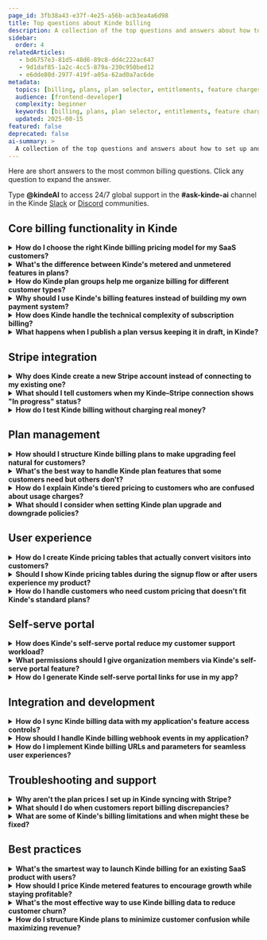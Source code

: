 ```yaml
---
page_id: 3fb38a43-e37f-4e25-a56b-acb3ea4a6d98
title: Top questions about Kinde billing
description: A collection of the top questions and answers about how to set up and configure Kinde billing for your Kinde business.
sidebar:
  order: 4
relatedArticles: 
   - bd6757e3-81d5-48d6-89c8-dd4c222ac647
   - 9d1daf85-1a2c-4cc5-879a-230c950bed12
   - e6dde80d-2977-419f-a05a-62ad0a7ac6de
metadata:
  topics: [billing, plans, plan selector, entitlements, feature charges, pricing models, MAU, Stripe]
  audience: [frontend-developer]
  complexity: beginner
  keywords: [billing, plans, plan selector, entitlements, feature charges, pricing models, MAU, Stripe]
  updated: 2025-08-15
featured: false
deprecated: false
ai-summary: >
  A collection of the top questions and answers about how to set up and configure Kinde billing for your Kinde business.
---
```


Here are short answers to the most common billing questions. Click any question to expand the answer.

<Aside title="Ask the docs">

Type **@kindeAI** to access 24/7 global support in the **#ask-kinde-ai** channel in the Kinde [Slack](https://join.slack.com/t/thekindecommunity/shared_invite/zt-1vyq8qilj-jFH5V27jfFnHk~BuBSU0ZA) or [Discord](https://discord.gg/KdkCXRNTFn) communities.

</Aside>

## Core billing functionality in Kinde

<details>
<summary><strong>How do I choose the right Kinde billing pricing model for my SaaS customers?</strong></summary>

Think about how your customers actually use your product and what they value most. If you're selling a tool where usage varies dramatically - like API calls or storage - go with usage-based pricing so customers only pay for what they consume. For products where value comes from access to features rather than consumption, subscription pricing makes more sense. Kinde lets you mix these models within a single plan, so you could have a $20 base subscription plus $0.10 per extra API call. 

Start simple with one model and add complexity as you grow - your customers will thank you for not overwhelming them upfront.
[Explore pricing models](/billing/pricing/pricing-models/) | [About billing concepts](/billing/about-billing/billing-concepts-terms/)
</details>

<details>
<summary><strong>What's the difference between Kinde's metered and unmetered features in plans?</strong></summary>

Metered features are the ones you can put a number on - monthly active users, API calls, storage gigabytes, support hours. These can be chargeable (customers pay per unit) or non-chargeable (included in their plan up to a limit). Unmetered features are more like switches - either customers have access to your advanced analytics dashboard or they don't. Think of metered features as "how much" and unmetered as "yes or no." Most SaaS businesses use a mix of both to create clear upgrade paths without making pricing too complicated.
[About plans and features](/billing/manage-plans/about-plans/) | [Billing concepts guide](/billing/about-billing/billing-concepts-terms/)
</details>

<details>
<summary><strong>How do Kinde plan groups help me organize billing for different customer types?</strong></summary>

Plan groups are how you separate B2B and B2C offerings without creating a mess. Each group is tied to either individual users or organizations, never both. So you might have a "Professional" group with individual plans for freelancers and consultants, and a separate "Enterprise" group with team-based pricing for companies. You can create multiple pricing tables from one group, but each table can only show plans from a single group. This keeps your offerings clean and makes it easier for customers to find the right fit.
[Plan groups management](/billing/manage-plans/about-plans/) | [Billing concepts](/billing/about-billing/billing-concepts-terms/)
</details>

<details>
<summary><strong>Why should I use Kinde's billing features instead of building my own payment system?</strong></summary>

Unless you're excited about spending months building subscription management, dunning logic, proration calculations, and tax compliance - spoiler alert: you're probably not - Kinde's billing saves you from that headache. We handle the messy bits like Stripe integration, plan upgrades, usage tracking, and invoice generation, so you can focus on building features your customers actually care about. Plus, you get a self-serve portal out of the box, which means fewer support tickets about billing issues.
[About billing plans](/billing/manage-plans/about-plans/) | [Self-serve portal setup](/build/self-service-portal/self-serve-portal-for-orgs/)
</details>

<details>
<summary><strong>How does Kinde handle the technical complexity of subscription billing?</strong></summary>

We abstract away the most technical parts. Once you connect to Stripe (we create a new account for you automatically), everything syncs seamlessly. Plan changes, usage tracking, proration, invoice generation - it all happens behind the scenes. Your customers get a smooth experience upgrading or downgrading, and you can set up webhook notifications when important billing events happen. The only thing you need to worry about is building great features and deciding how to price them.
[Stripe integration guide](/billing/get-started/connect-to-stripe/) | [About billing plans](/billing/manage-plans/about-plans/)
</details>

<details>
<summary><strong>What happens when I publish a plan versus keeping it in draft, in Kinde?</strong></summary>

Draft plans are your work in progress - you can tweak pricing, add features, change everything without affecting anyone. Once you publish a plan, it syncs to Stripe and becomes available for actual customers to subscribe to. Here's the catch: once someone subscribes to a published plan, you can't change it anymore, only version it (though plan versioning isn't available yet). This protects your existing customers from surprise pricing changes, but it means you need to think things through before hitting publish.
[About plans lifecycle](/billing/manage-plans/about-plans/) | [Billing concepts](/billing/about-billing/billing-concepts-terms/)
</details>

## Stripe integration

<details>
<summary><strong>Why does Kinde create a new Stripe account instead of connecting to my existing one?</strong></summary>

This is actually a Stripe requirement for third-party integrations like ours, not something we chose. They want to ensure security and compliance by controlling how connected accounts are set up. The good news? You can transfer your existing business information during the Stripe onboarding process, so you're not starting from scratch. We're working on a migration strategy to make this smoother, but for now, the new account approach keeps everyone secure and compliant.
[Stripe connection setup](/billing/get-started/connect-to-stripe/) | [Manage Stripe connection](/billing/payment-management/manage-stripe-connection/)
</details>

<details>
<summary><strong>What should I tell customers when my Kinde–Stripe connection shows "In progress" status?</strong></summary>

Don't worry - this just means Stripe needs a bit more information from you to complete the setup. Usually it's business details like contact information, tax info, or identity verification (they might ask for ID upload). The connection won't work for live payments until this is sorted, so customers won't be able to subscribe to paid plans yet. Jump into your Stripe dashboard through the "Update Stripe information" button in Kinde to see what's missing. Once everything's complete, the status should change to "Connected" and you're good to go.
[Stripe connection troubleshooting](/billing/payment-management/manage-stripe-connection/) | [Connect to Stripe guide](/billing/get-started/connect-to-stripe/)
</details>

<details>
<summary><strong>How do I test Kinde billing without charging real money?</strong></summary>

Switch to your non-production environment in Kinde - this automatically creates a test Stripe account that won't process real payments. You can create plans, test the whole customer journey, even simulate failed payments, all without touching real credit cards. This is perfect for making sure your billing flow works before going live. Just remember to switch back to your production environment when you're ready to accept real payments.
[Stripe integration setup](/billing/get-started/connect-to-stripe/) | [About billing plans](/billing/manage-plans/about-plans/)
</details>

## Plan management

<details>
<summary><strong>How should I structure Kinde billing plans to make upgrading feel natural for customers?</strong></summary>

Create a clear progression where each plan builds on the previous one. Start with a generous free plan that gives users real value, then add features and remove limits as they upgrade. Instead of completely different feature sets, use metered features to give everyone a "taste" - maybe 100 API calls on Free, 1,000 on Pro, unlimited on Enterprise. This way upgrades feel like growth, not switching to something completely different. 

Keep plan names simple and descriptive - "Starter," "Professional," "Enterprise" beats "Bronze," "Silver," "Gold" every time.
[About pricing models](/billing/pricing/pricing-models/) | [Plan management guide](/billing/manage-plans/about-plans/)
</details>

<details>
<summary><strong>What's the best way to handle Kinde plan features that some customers need but others don't?</strong></summary>

This is where unmetered features shine. Instead of cramming every possible feature into every plan, gate advanced capabilities behind higher tiers. Use unmetered features as "gates" - advanced reporting might only be available on Business plans, while API access could be Professional and up. For features with variable usage, use metered features with different limits per plan. This way customers self-select into the right plan based on what they actually need, and you avoid feature bloat in your lower tiers.
[Feature planning strategy](/billing/manage-plans/about-plans/) | [Billing concepts](/billing/about-billing/billing-concepts-terms/)
</details>

<details>
<summary><strong>How do I explain Kinde's tiered pricing to customers who are confused about usage charges?</strong></summary>

Be upfront about how the math works and give concrete examples. If you charge $0.50 for the first 10 API calls, then $0.30 for calls 11-50, show them: "If you make 25 API calls, you pay $5 for the first 10, then $4.50 for the next 15 = $9.50 total." Most customers appreciate transparency over surprises. Consider setting reasonable limits on lower plans instead of unlimited usage-based charging - it makes budgeting easier for them and upgrade paths clearer for you. Mke sure your pricing table is descriptive and clear about metered or package prices. This can be tricky.
[Pricing models explained](m/billing/pricing/pricing-models/) | [Build a pricing table](/billing/billing-user-experience/plan-selection/)
</details>

<details>
<summary><strong>What should I consider when setting Kinde plan upgrade and downgrade policies?</strong></summary>

Think about what's fair for both you and your customers. By default, Kinde forgives unpaid usage when customers downgrade and doesn't refund unused subscription days - this is pretty industry standard and avoids messy proration calculations. But you can change these policies if needed. For example, if someone on your $100/month plan cancels mid-month, you might choose not to refund the remaining days but also not charge them for any metered usage that month. Find the balance that feels fair and stick with it consistently.
[Plan policies configuration](/billing/manage-plans/upgrade-downgrade-plans/) | [Billing setup guide](/billing/get-started/connect-to-stripe/)
</details>

## User experience

<details>
<summary><strong>How do I create Kinde pricing tables that actually convert visitors into customers?</strong></summary>

Less is more when it comes to pricing tables. Stick to your 3-4 core plans (Free, Pro, Business works great), highlight which plan is most popular, and focus on benefits rather than features. Use the custom features section to highlight your best selling points for each plan, and don't just copy your technical feature list. Test different approaches, but remember - confused customers don't buy anything. If your product is complex or has a lot of features, you might want to create a custom designed table.
[Build effective pricing tables](/billing/billing-user-experience/plan-selection/) | [Pricing table customization](/billing/billing-user-experience/plan-selection/)
</details>

<details>
<summary><strong>Should I show Kinde pricing tables during the signup flow or after users experience my product?</strong></summary>

Depends on your product and customer type. For simple tools where the value is obvious upfront, showing pricing during signup can work well - especially if you have a generous free tier. For complex products where users need to understand the value first, let them sign up and experience your product before presenting upgrade options. You can control this in Kinde by toggling the "Show pricing table when customers sign up" option. Test both approaches if you're unsure - the data will tell you what works for your audience.
[Pricing table display options](/billing/billing-user-experience/pricing-table-display/) | [Billing integration guide](/billing/billing-user-experience/plan-selection/)
</details>

<details>
<summary><strong>How do I handle customers who need custom pricing that doesn't fit Kinde's standard plans?</strong></summary>

Start by trying to fit them into your existing plans with some creative metered feature limits - you'd be surprised how often this works. If they truly need something custom, you can manually adjust metered usage for specific customers through the Kinde API after they subscribe. For true enterprise deals with annual contracts or bank transfers, those arrangements are available but you'll need to work with Kinde's enterprise team. Most customers who think they need custom pricing actually just need a slightly modified version of your top tier.
[API billing management](/billing/manage-plans/about-plans/) | [Enterprise billing options](/manage-your-account/profile-and-plan/change-kinde-plan/)
</details>

## Self-serve portal

<details>
<summary><strong>How does Kinde's self-serve portal reduce my customer support workload?</strong></summary>

Think of it as your billing support team that never sleeps. Customers can update their payment details, view billing history, upgrade plans, and manage organization settings without creating support tickets. You control exactly what they can self-manage - maybe you want them handling payment updates but prefer to manage plan changes yourself. The portal generates one-time secure links, so you can add "Manage Billing" buttons throughout your app that take users directly to the right section. 

Less support tickets means more time building features that matter.
[Self-serve portal setup](/build/self-service-portal/self-serve-portal-for-orgs/) | [Portal configuration options](/build/self-service-portal/self-serve-portal-for-orgs/)
</details>

<details>
<summary><strong>What permissions should I give organization members via Kinde's self-serve portal feature?</strong></summary>

It's better to start with more restrictions and expand, than start with too many that you might have to remove. Most organizations want their admins to manage payment details and view billing history, but you might not want every team member changing subscription plans. Kinde provides some pre-defined roles with varying portal access - so that the right people can change the right things. The permissions map directly to Kinde's system permissions like `org:write:billing`, so you can be granular about who can do what.
[Portal permissions setup](/build/self-service-portal/self-serve-portal-for-orgs/).
</details>

<details>
<summary><strong>How do I generate Kinde self-serve portal links for use in my app?</strong></summary>

You've got two options depending on your setup. If you're using Kinde for authentication, use the SDK to generate portal links on the fly - perfect for "Account Settings" buttons in your app. If you're handling auth yourself or need server-side generation, hit the Kinde Management API with an M2M token. You can specify which section of the portal to open (billing, profile, etc.) and where to redirect users when they're done. The links are one-time use for security, so generate them fresh each time.
[Portal link generation](/build/self-service-portal/self-serve-portal-for-orgs/) | [Management API integration](/build/self-service-portal/self-serve-portal-for-orgs/)
</details>

## Integration and development

<details>
<summary><strong>How do I sync Kinde billing data with my application's feature access controls?</strong></summary>

Use the Account API to check what features and usage limits a signed-in user has access to. The API returns billing entitlements along with roles and permissions, so you can gate features based on their current plan. For organization-level billing data (which is more sensitive), use the Management API instead. Set up webhooks for billing events like plan changes or usage updates, so your app stays in sync automatically. Don't try to cache billing data for too long - things change, and you want accurate limits.
[Account API for billing](/developer-tools/account-api/about-account-api/) | [Billing webhooks](/integrate/webhooks/about-webhooks/)
</details>

<details>
<summary><strong>How should I handle Kinde billing webhook events in my application?</strong></summary>

Set up dedicated API endpoints to receive billing webhooks and verify the JWT signatures - this is how you know the requests actually come from Kinde. Handle key events like subscription changes, payment failures, and usage updates to keep your app in sync. Always respond with a 200 status code when you successfully process a webhook, or Kinde will keep retrying with backoff logic. Use the webhook request ID as an idempotency key to avoid processing the same event twice if there are retries.
[Webhook implementation](/integrate/webhooks/about-webhooks/) | [Webhook setup guide](/integrate/webhooks/add-manage-webhooks/)
</details>

<details>
<summary><strong>How do I implement Kinde billing URLs and parameters for seamless user experiences?</strong></summary>

Use URL parameters to direct customers to specific plans or pricing tables when they're ready to upgrade. For example, `?plan=pro_monthly` can take them straight to your Pro plan signup. This is super useful for email campaigns, in-app upgrade prompts, or landing pages. You can also override which pricing table displays using parameters, so different marketing campaigns can show different plan combinations. The SDK handles most of this automatically, but manual URL construction gives you more control.
[Billing URL integration](/billing/billing-user-experience/plan-selection/) | [Pricing table configuration](/billing/billing-user-experience/pricing-table-display/)
</details>

## Troubleshooting and support

<details>
<summary><strong>Why aren't the plan prices I set up in Kinde syncing with Stripe?</strong></summary>

If you see "price not synced" status, it usually means the plan isn't published yet - only published plans sync to Stripe. Mixed sync status (some features synced, others not) typically happens when some features are already in a published plan while others are new additions. Try publishing or re-publishing the plan to trigger a sync. If it's still not working, check that your Stripe connection status shows "Connected" rather than "In progress" or "Connecting."
[Plan publishing process](/billing/manage-plans/about-plans/) | [Stripe connection status](/billing/payment-management/manage-stripe-connection/)
</details>

<details>
<summary><strong>What should I do when customers report billing discrepancies?</strong></summary>

Start by checking the billing history in their organization's portal - this shows exactly what they were charged and when. Look for things like mid-month plan changes (which can cause proration), metered usage overages, or failed payment retries. Most "billing errors" are actually just confusing timing - customers might see charges for last month's usage appearing on this month's invoice. If you genuinely find an error, Kinde's support team can help resolve it, but having the billing details handy speeds things up.
[Billing history access](/manage-your-account/profile-and-plan/view-kinde-plan/) | [Support resources](/build/self-service-portal/self-serve-portal-for-orgs/)
</details>

<details>
<summary><strong>What are some of Kinde's billing limitations and when might these be fixed?</strong></summary>

Currently, Kinde only supports monthly billing (no annual), doesn't have free trial periods built-in, and plan versioning isn't ready yet. For customers who need annual billing, you could manually create annual plans with different pricing. For free trials, you could start them on a free plan and set up automated emails to encourage upgrades. Give us feedback about your billing experience with Kinde by reporting bugs and making feature suggestions. We genuinely are listening.
[Current billing limitations](/billing/manage-plans/about-plans/) | [Alternative approaches](/billing/pricing/pricing-models/)
</details>

## Best practices

<details>
<summary><strong>What's the smartest way to launch Kinde billing for an existing SaaS product with users?</strong></summary>

Start by setting up your billing plans and pricing tables in a non-production environment to get everything perfect. Create a grandfathering strategy for existing users - maybe they keep their current access levels for a certain period before needing to choose a plan. When you're ready to go live, communicate the changes clearly with plenty of notice. Consider starting with just new signups on the new billing system, then migrating existing users in batches. This gives you time to iron out any issues without affecting your entire user base at once.
[Billing setup strategy](/billing/get-started/connect-to-stripe/) | [Plan management](/billing/manage-plans/about-plans/)
</details>

<details>
<summary><strong>How should I price Kinde metered features to encourage growth while staying profitable?</strong></summary>

Pricing decisions can be really hard. Start with generous free tiers that let customers experience real value, then use usage limits to create natural upgrade triggers. If your app gets more valuable with heavier usage, price metered features aggressively low or even free up to reasonable limits. The goal is to make customers successful enough that upgrading feels like a no-brainer rather than a burden. Watch your unit economics closely - some features cost you more to provide than others, so price accordingly.
[Metered pricing strategies](/billing/pricing/pricing-models/) | [Feature management](/billing/manage-plans/about-plans/)
</details>

<details>
<summary><strong>What's the most effective way to use Kinde billing data to reduce customer churn?</strong></summary>

Set up webhooks for payment failures and usage pattern changes, then create automated workflows to reach out before customers hit walls. If someone's approaching their usage limits, send them upgrade prompts with specific benefits rather than just warnings. Use billing data to identify your best customers (high usage, consistent payments) and make sure they're getting white-glove treatment. Failed payments aren't always churn signals - sometimes cards expire or customers need payment method updates.
[Billing webhooks setup](/integrate/webhooks/about-webhooks/) | [Usage tracking](/billing/manage-plans/about-plans/)
</details>

<details>
<summary><strong>How do I structure Kinde plans to minimize customer confusion while maximizing revenue?</strong></summary>

Keep it simple with clear value differences between tiers. Three to four plans usually hit the sweet spot - more than that and customers get paralyzed by choice. Use the "good, better, best" psychology: make your middle plan the obvious choice by giving it the best value ratio. Include some metered features as "freebies" in higher plans to justify the price jump. And please, test your pricing table with real humans before launching - what seems obvious to you might be confusing to customers who see it fresh.
[Pricing table best practices](/billing/billing-user-experience/plan-selection/) | [Plan strategy guide](/billing/pricing/pricing-models/)
</details>
